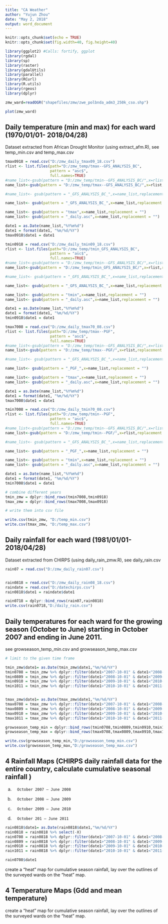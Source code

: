 ```yaml
---
title: "CA Weather"
author: "Yujun Zhou"
date: "May 2, 2018"
output: word_document
---
```


```r
knitr::opts_chunk$set(echo = TRUE)
knitr::opts_chunk$set(fig.width=40, fig.height=40) 

```

```r
library(ggplot2) #Calls: fortify, ggplot
library(rgdal)   
library(sp)      
library(raster)
library(gdalUtils)
library(parallel)
library(RCurl)
library(R.utils)
library(rgeos)
library(dplyr)
```


```r
zmw_ward=readOGR("shapefiles/zmw/zwe_polbnda_adm3_250k_cso.shp")
```

```r
plot(zmw_ward)
```


## Daily temperature (min and max) for each ward (1970/01/01- 2018/04/28) 

Dataset extracted from African Drought Monitor (using extract_afm.R), see temp_min.csv and temp_max.csv 

```r
tmax0918 = read.csv("D:/zmw_daily_tmax09_18.csv")
rlist <- list.files(path="D:/zmw_temp/tmax--GFS_ANALYSIS_BC", 
                    pattern = "asc$",
                    full.names=TRUE)
#name_list<-gsub(pattern = "D:/zmw_temp/tmin--GFS_ANALYSIS_BC/",x=rlist,replacement = "")
name_list<-gsub(pattern = "D:/zmw_temp/tmax--GFS_ANALYSIS_BC/",x=rlist,replacement = "")

#name_list<- gsub(pattern = "_GFS_ANALYSIS_BC_",x=name_list,replacement = "")

name_list<- gsub(pattern = "_GFS_ANALYSIS_BC_",x=name_list,replacement = "")

name_list<- gsub(pattern = "tmax",x=name_list,replacement = "")
name_list<- gsub(pattern = "_daily.asc",x=name_list,replacement = "")

date1 = as.Date(name_list,"%Y%m%d")
date1 = format(date1, "%m/%d/%Y")
tmax0918$date1 = date1
```

```r
tmin0918 = read.csv("D:/zmw_daily_tmin09_18.csv")
rlist <- list.files(path="D:/zmw_temp/tmin_GFS_ANALYSIS_BC", 
                    pattern = "asc$",
                    full.names=TRUE)
#name_list<-gsub(pattern = "D:/zmw_temp/tmin--GFS_ANALYSIS_BC/",x=rlist,replacement = "")
name_list<-gsub(pattern = "D:/zmw_temp/tmin_GFS_ANALYSIS_BC/",x=rlist,replacement = "")

#name_list<- gsub(pattern = "_GFS_ANALYSIS_BC_",x=name_list,replacement = "")

name_list<- gsub(pattern = "_GFS_ANALYSIS_BC_",x=name_list,replacement = "")

name_list<- gsub(pattern = "tmin",x=name_list,replacement = "")
name_list<- gsub(pattern = "_daily.asc",x=name_list,replacement = "")

date1 = as.Date(name_list,"%Y%m%d")
date1 = format(date1, "%m/%d/%Y")
tmin0918$date1 = date1
```


```r
tmax7008 = read.csv("D:/zmw_daily_tmax70_08.csv")
rlist <- list.files(path="D:/zmw_temp/tmax--PGF", 
                    pattern = "asc$",
                    full.names=TRUE)
#name_list<-gsub(pattern = "D:/zmw_temp/tmin--GFS_ANALYSIS_BC/",x=rlist,replacement = "")
name_list<-gsub(pattern = "D:/zmw_temp/tmax--PGF/",x=rlist,replacement = "")

#name_list<- gsub(pattern = "_GFS_ANALYSIS_BC_",x=name_list,replacement = "")

name_list<- gsub(pattern = "_PGF_",x=name_list,replacement = "")

name_list<- gsub(pattern = "tmax",x=name_list,replacement = "")
name_list<- gsub(pattern = "_daily.asc",x=name_list,replacement = "")

date1 = as.Date(name_list,"%Y%m%d")
date1 = format(date1, "%m/%d/%Y")
tmax7008$date1 = date1
```

```r

tmin7008 = read.csv("D:/zmw_daily_tmin70_08.csv")
rlist <- list.files(path="D:/zmw_temp/tmin--PGF", 
                    pattern = "asc$",
                    full.names=TRUE)
#name_list<-gsub(pattern = "D:/zmw_temp/tmin--GFS_ANALYSIS_BC/",x=rlist,replacement = "")
name_list<-gsub(pattern = "D:/zmw_temp/tmin--PGF/",x=rlist,replacement = "")

#name_list<- gsub(pattern = "_GFS_ANALYSIS_BC_",x=name_list,replacement = "")

name_list<- gsub(pattern = "_PGF_",x=name_list,replacement = "")

name_list<- gsub(pattern = "tmin",x=name_list,replacement = "")
name_list<- gsub(pattern = "_daily.asc",x=name_list,replacement = "")

date1 = as.Date(name_list,"%Y%m%d")
date1 = format(date1, "%m/%d/%Y")
tmin7008$date1 = date1

```


```r

# combine different years 
tmin_zmw = dplyr::bind_rows(tmin7008,tmin0918)
tmax_zmw = dplyr::bind_rows(tmax7008,tmax0918)

# write them into csv file

write.csv(tmin_zmw, "D:/temp_min.csv")
write.csv(tmax_zmw, "D:/temp_max.csv")

```

## Daily rainfall for each ward (1981/01/01- 2018/04/28) 

Dataset extracted from CHIRPS (using daily_rain_zmw.R), see daily_rain.csv   

```r
rain07 = read.csv("D:/zmw_daily_rain07.csv")


rain0818 = read.csv("D:/zmw_daily_rain08_18.csv")
raindate = read.csv("D:/datechirps.csv")
rain0818$date1 = raindate$date1

rain0718 = dplyr::bind_rows(rain07,rain0818)
write.csv(rain0718,"D:/daily_rain.csv")

```

## Daily temperatures for each ward for the growing season (October to June) starting in October 2007 and ending in June 2011.

see growseason_temp_min.csv and growseason_temp_max.csv 


```r
# limit to the given time frame 

tmin_zmw$date1= as.Date(tmin_zmw$date1,"%m/%d/%Y")
tmin0708 = tmin_zmw %>% dplyr::filter(date1>"2007-10-01" & date1<"2008-07-01") 
tmin0809 = tmin_zmw %>% dplyr::filter(date1>"2008-10-01" & date1<"2009-07-01") 
tmin0910 = tmin_zmw %>% dplyr::filter(date1>"2009-10-01" & date1<"2010-07-01") 
tmin1011 = tmin_zmw %>% dplyr::filter(date1>"2010-10-01" & date1<"2011-07-01") 


tmax_zmw$date1= as.Date(tmax_zmw$date1,"%m/%d/%Y")
tmax0708 = tmax_zmw %>% dplyr::filter(date1>"2007-10-01" & date1<"2008-07-01") 
tmax0809 = tmax_zmw %>% dplyr::filter(date1>"2008-10-01" & date1<"2009-07-01") 
tmax0910 = tmax_zmw %>% dplyr::filter(date1>"2009-10-01" & date1<"2010-07-01") 
tmax1011 = tmax_zmw %>% dplyr::filter(date1>"2010-10-01" & date1<"2011-07-01") 

growseason_temp_min = dplyr::bind_rows(tmin0708,tmin0809,tmin0910,tmin1011)
growseason_temp_max = dplyr::bind_rows(tmax0708,tmax0809,tmax0910,tmax1011)

write.csv(growseason_temp_min,"D:/growseason_temp_min.csv")
write.csv(growseason_temp_max,"D:/growseason_temp_max.csv")

```




## 4 Rainfall Maps (CHIRPS daily rainfall data for the entire country, calculate cumulative seasonal rainfall )

a.       October 2007 – June 2008
b.       October 2008 – June 2009
c.       October 2009 – June 2010
d.       October 201 – June 2011

```r
 
rain0818$date1= as.Date(rain0818$date1,"%m/%d/%Y")
rain0818 = rain0818 %>% select(-X)
rain0708 = rain0818 %>% dplyr::filter(date1>"2007-10-01" & date1<"2008-07-01") 
rain0809 = rain0818 %>% dplyr::filter(date1>"2008-10-01" & date1<"2009-07-01") 
rain0910 = rain0818 %>% dplyr::filter(date1>"2009-10-01" & date1<"2010-07-01") 
rain1011 = rain0818 %>% dplyr::filter(date1>"2010-10-01" & date1<"2011-07-01") 

rain0708$date1
```

create a “heat” map for cumulative season rainfall, lay over the outlines of the surveyed wards on the “heat” map.


## 4 Temperature Maps (Gdd and mean temperature)

create a “heat” map for cumulative season rainfall, lay over the outlines of the surveyed wards on the “heat” map.



 